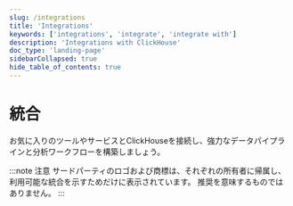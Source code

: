 ```yaml
---
slug: /integrations
title: 'Integrations'
keywords: ['integrations', 'integrate', 'integrate with']
description: 'Integrations with ClickHouse'
doc_type: 'landing-page'
sidebarCollapsed: true
hide_table_of_contents: true
---
```



# 統合

お気に入りのツールやサービスとClickHouseを接続し、強力なデータパイプラインと分析ワークフローを構築しましょう。

<IntegrationGrid />

:::note 注意
サードパーティのロゴおよび商標は、それぞれの所有者に帰属し、利用可能な統合を示すためだけに表示されています。
推奨を意味するものではありません。
:::
